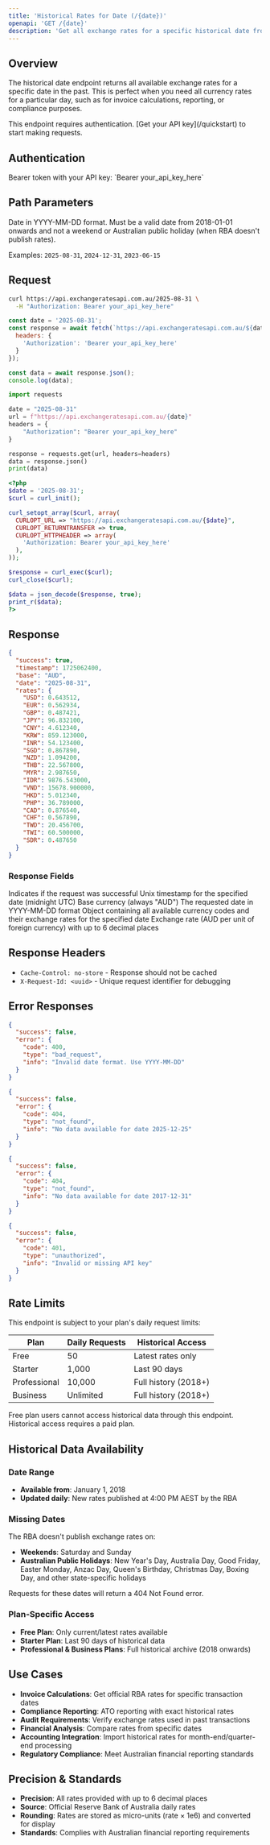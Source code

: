 ```yaml
---
title: 'Historical Rates for Date (/{date})'
openapi: 'GET /{date}'
description: 'Get all exchange rates for a specific historical date from the Reserve Bank of Australia'
---
```


## Overview

The historical date endpoint returns all available exchange rates for a specific date in the past. This is perfect when you need all currency rates for a particular day, such as for invoice calculations, reporting, or compliance purposes.

<Note>
This endpoint requires authentication. [Get your API key](/quickstart) to start making requests.
</Note>

## Authentication

<ParamField header="Authorization" type="string" required>
  Bearer token with your API key: `Bearer your_api_key_here`
</ParamField>

## Path Parameters

<ParamField path="date" type="string" required>
  Date in YYYY-MM-DD format. Must be a valid date from 2018-01-01 onwards and not a weekend or Australian public holiday (when RBA doesn't publish rates).
  
  Examples: `2025-08-31`, `2024-12-31`, `2023-06-15`
</ParamField>

## Request

<CodeGroup>

```bash cURL
curl https://api.exchangeratesapi.com.au/2025-08-31 \
  -H "Authorization: Bearer your_api_key_here"
```

```javascript JavaScript
const date = '2025-08-31';
const response = await fetch(`https://api.exchangeratesapi.com.au/${date}`, {
  headers: {
    'Authorization': 'Bearer your_api_key_here'
  }
});

const data = await response.json();
console.log(data);
```

```python Python
import requests

date = "2025-08-31"
url = f"https://api.exchangeratesapi.com.au/{date}"
headers = {
    "Authorization": "Bearer your_api_key_here"
}

response = requests.get(url, headers=headers)
data = response.json()
print(data)
```

```php PHP
<?php
$date = '2025-08-31';
$curl = curl_init();

curl_setopt_array($curl, array(
  CURLOPT_URL => "https://api.exchangeratesapi.com.au/{$date}",
  CURLOPT_RETURNTRANSFER => true,
  CURLOPT_HTTPHEADER => array(
    'Authorization: Bearer your_api_key_here'
  ),
));

$response = curl_exec($curl);
curl_close($curl);

$data = json_decode($response, true);
print_r($data);
?>
```

</CodeGroup>

## Response

<ResponseExample>

```json 200 OK
{
  "success": true,
  "timestamp": 1725062400,
  "base": "AUD",
  "date": "2025-08-31",
  "rates": {
    "USD": 0.643512,
    "EUR": 0.562934,
    "GBP": 0.487421,
    "JPY": 96.832100,
    "CNY": 4.612340,
    "KRW": 859.123000,
    "INR": 54.123400,
    "SGD": 0.867890,
    "NZD": 1.094200,
    "THB": 22.567800,
    "MYR": 2.987650,
    "IDR": 9876.543000,
    "VND": 15678.900000,
    "HKD": 5.012340,
    "PHP": 36.789000,
    "CAD": 0.876540,
    "CHF": 0.567890,
    "TWD": 20.456700,
    "TWI": 60.500000,
    "SDR": 0.487650
  }
}
```

</ResponseExample>

### Response Fields

<ResponseField name="success" type="boolean">
  Indicates if the request was successful
</ResponseField>

<ResponseField name="timestamp" type="integer">
  Unix timestamp for the specified date (midnight UTC)
</ResponseField>

<ResponseField name="base" type="string">
  Base currency (always "AUD")
</ResponseField>

<ResponseField name="date" type="string">
  The requested date in YYYY-MM-DD format
</ResponseField>

<ResponseField name="rates" type="object">
  Object containing all available currency codes and their exchange rates for the specified date
  
  <Expandable title="rates object">
    <ResponseField name="{currency}" type="number">
      Exchange rate (AUD per unit of foreign currency) with up to 6 decimal places
    </ResponseField>
  </Expandable>
</ResponseField>

## Response Headers

- `Cache-Control: no-store` - Response should not be cached
- `X-Request-Id: <uuid>` - Unique request identifier for debugging

## Error Responses

<ResponseExample>

```json 400 Bad Request - Invalid Date Format
{
  "success": false,
  "error": {
    "code": 400,
    "type": "bad_request",
    "info": "Invalid date format. Use YYYY-MM-DD"
  }
}
```

```json 404 Not Found - No Data Available
{
  "success": false,
  "error": {
    "code": 404,
    "type": "not_found",
    "info": "No data available for date 2025-12-25"
  }
}
```

```json 404 Not Found - Date Too Early
{
  "success": false,
  "error": {
    "code": 404,
    "type": "not_found",
    "info": "No data available for date 2017-12-31"
  }
}
```

```json 401 Unauthorized
{
  "success": false,
  "error": {
    "code": 401,
    "type": "unauthorized",
    "info": "Invalid or missing API key"
  }
}
```

</ResponseExample>

## Rate Limits

This endpoint is subject to your plan's daily request limits:

| Plan | Daily Requests | Historical Access |
|------|----------------|-------------------|
| Free | 50 | Latest rates only |
| Starter | 1,000 | Last 90 days |
| Professional | 10,000 | Full history (2018+) |
| Business | Unlimited | Full history (2018+) |

<Warning>
Free plan users cannot access historical data through this endpoint. Historical access requires a paid plan.
</Warning>

## Historical Data Availability

### Date Range
- **Available from**: January 1, 2018
- **Updated daily**: New rates published at 4:00 PM AEST by the RBA

### Missing Dates
The RBA doesn't publish exchange rates on:
- **Weekends**: Saturday and Sunday
- **Australian Public Holidays**: New Year's Day, Australia Day, Good Friday, Easter Monday, Anzac Day, Queen's Birthday, Christmas Day, Boxing Day, and other state-specific holidays

Requests for these dates will return a 404 Not Found error.

### Plan-Specific Access
- **Free Plan**: Only current/latest rates available
- **Starter Plan**: Last 90 days of historical data
- **Professional & Business Plans**: Full historical archive (2018 onwards)

## Use Cases

- **Invoice Calculations**: Get official RBA rates for specific transaction dates
- **Compliance Reporting**: ATO reporting with exact historical rates
- **Audit Requirements**: Verify exchange rates used in past transactions
- **Financial Analysis**: Compare rates from specific dates
- **Accounting Integration**: Import historical rates for month-end/quarter-end processing
- **Regulatory Compliance**: Meet Australian financial reporting standards

## Precision & Standards

- **Precision**: All rates provided with up to 6 decimal places
- **Source**: Official Reserve Bank of Australia daily rates
- **Rounding**: Rates are stored as micro-units (rate × 1e6) and converted for display
- **Standards**: Complies with Australian financial reporting requirements